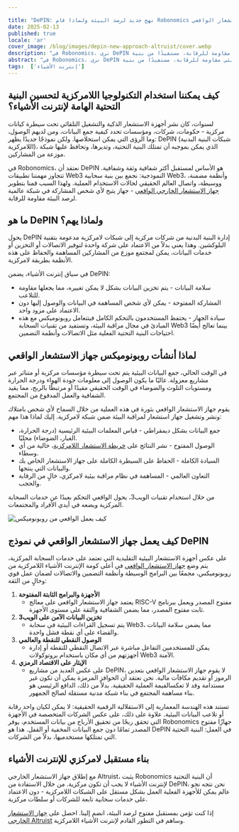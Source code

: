 ```yaml
---

title: "DePIN: نهج جديد لرصد البيئة ولماذا قام Robonomics ببناء جهاز الاستشعار الواقعي"
date: 2025-02-13
published: true
locale: 'ar'
cover_image: /blog/images/depin-new-approach-altruist/cover.webp
description: "في Robonomics، نرى DePIN كأساس لنظام بيئة الإنترنت المشترك الذي يمتلكه المستخدم. يمكّن جهاز الاستشعار الخارجي الواقعي أي شخص من المساهمة في شبكة رصد بيئي مقاومة للرقابة، مستفيدًا من بنية Web3 للحصول على بيانات مفتوحة وقابلة للتحقق - خالية من التحكم المركزي."
abstract: "في Robonomics، نرى DePIN كأساس لنظام بيئة الإنترنت المشترك الذي يمتلكه المستخدم. يمكّن جهاز الاستشعار الخارجي الواقعي أي شخص من المساهمة في شبكة رصد بيئي مقاومة للرقابة، مستفيدًا من بنية Web3 للحصول على بيانات مفتوحة وقابلة للتحقق - خالية من التحكم المركزي."
tags:  ['إنترنت الأشياء']
---
```


## كيف يمكننا استخدام التكنولوجيا اللامركزية لتحسين البنية التحتية الهامة لإنترنت الأشياء؟

لسنوات، كان نشر أجهزة الاستشعار الذكية والتشغيل التلقائي تحت سيطرة كيانات مركزية - حكومات، شركات، ومؤسسات تحدد كيفية جمع البيانات، ومن لديهم الوصول، وما الرؤى التي يمكن استخلاصها. ولكن نموذجًا جديدًا يظهر: DePIN (شبكات البنية البدنية اللامركزية)، الذي يمكن بموجبه أن تمتلك البنية التحتية، وتديرها، وتحافظ عليها شبكة موزعة من المشاركين.

في Robonomics، نعتقد أن DePIN هو الأساس لمستقبل أكثر شفافية وثقة وشفافية. تتجاوز مهمتنا تطبيقات Web3 النموذجية: نجمع بين بنية سحابية Web3، وأنظمة مضمنة، ووسيطة، واتصال العالم الحقيقي لحالات الاستخدام العملية. ولهذا السبب قمنا بتطوير [جهاز الاستشعار الخارجي الواقعي](https://robonomics.network/devices/altruist/) - جهاز يتيح لأي شخص المشاركة في شبكة عالمية لرصد البيئة مقاومة للرقابة.

## ما هو DePIN ولماذا يهم؟

يحول DePIN إدارة البنية البدنية من شركات مركزية إلى شبكات لامركزية مدعومة بتقنية البلوكشين. وهذا يعني بدلاً من الاعتماد على شركة واحدة لتوفير الاتصالات أو التخزين أو خدمات البيانات، يمكن لمجتمع موزع من المشاركين المساهمة والحفاظ على هذه الأنظمة بطريقة لامركزية.

في سياق إنترنت الأشياء، يضمن DePIN:

- سلامة البيانات - يتم تخزين البيانات بشكل لا يمكن تغييره، مما يجعلها مقاومة للتلاعب.
- المشاركة المفتوحة - يمكن لأي شخص المساهمة في البيانات والوصول إليها دون الاعتماد على مزود واحد.
- سيادة الجهاز - يحتفظ المستخدمون بالتحكم الكامل فيتتعامل روبونوميكس مع هذه المبادئ في مجال مراقبة البيئة، وتستفيد من تقنيات السحابة Web3 بينما تعالج أيضًا احتياجات البنية التحتية الفعلية مثل الاتصالات وأنظمة التضمين.

## لماذا أنشأت روبونوميكس جهاز الاستشعار الواقعي

في الوقت الحالي، جمع البيانات البيئية يتم تحت سيطرة مؤسسات مركزية أو متناثر عبر مشاريع معزولة. غالبًا ما يكون الوصول إلى معلومات جودة الهواء ودرجة الحرارة ومستويات التلوث والضوضاء في الوقت الحقيقي مقيدًا أو مرتبطًا بالربح، مما يقيد الشفافية والعمل المدفوع من المجتمع.

يقوم جهاز الاستشعار الواقعي بثورة في هذه العملية من خلال السماح لأي شخص بامتلاك ونشر وتشغيل جهاز استشعار لمراقبة البيئة ضمن شبكة لامركزية. إليك لماذا هذا مهم:

- جمع البيانات بشكل ديمقراطي - قياس المعلمات البيئية الرئيسية (درجة الحرارة، الغبار، الضوضاء) محليًا.
- الوصول المفتوح - نشر النتائج على [خريطة الاستشعار اللامركزية](https://sensors.social/#/remote/pm10/3/39.0277/8.7891)، خالية من أي وسطاء.
- السيادة الكاملة - الحفاظ على السيطرة الكاملة على جهاز الاستشعار الخاص بك والبيانات التي ينتجها.
- التعاون العالمي - المساهمة في نظام مراقبة بيئية لامركزي، خالٍ من الرقابة والحجب.

من خلال استخدام تقنيات الويب3، يحول الواقعي التحكم بعيدًا عن خدمات السحابة المركزية ويضعه في أيدي الأفراد والمجتمعات.


![كيف يعمل الواقعي من روبونوميكس](/blog/images/depin-new-approach-altruist/How_Altruist_Works.webp)


## كيف يعمل جهاز الاستشعار الواقعي في نموذج DePIN

على عكس أجهزة الاستشعار البيئية التقليدية التي تعتمد على خدمات السحابة المركزية، يتم وضع [جهاز الاستشعار الواقعي](https://robonomics.network/devices/altruist/) في أعلى كومة الإنترنت الأشياء اللامركزية من روبونوميكس، مجمعًا بين البرامج الوسيطة وأنظمة التضمين والاتصالات لضمان عمل قوي وخالٍ من الثقة:

1. **الأجهزة والبرامج الثابتة المفتوحة**
    - يعتمد جهاز الاستشعار الواقعي على معالج RISC-V مفتوح المصدر ويعمل ببرنامج ثابت مفتوح المصدر، مما يضمن الشفافية والثقة على مستوى الأجهزة.
2. **تخزين البيانات الآمن على الويب3**
    - يتم تسجيل القراءات البيئية في سحابة Web3، مما يضمن سلامة البيانات والقضاء على أي نقطة فشل واحدة.
3. **الوصول النقطي للنقطة والعالمي**
    - يمكن للمستخدمين التفاعل مباشرة عبر الاتصال النقطي للنقطة أو إدارة أجهزتهم من أي مكان باستخدام بروتوكولات Web3 الآمنة.
4. **الإيثار على الاقتصاد الرمزي**
    - على عكس العديد من مشاريع DePIN، لا يقوم جهاز الاستشعار الواقعي بتعدين الرموز أو تقديم مكافآت مالية. نحن نعتقد أن الحوافز المرمزة يمكن أن تكون غير مستدامة وقد لا تعكسالقيمة العملية الحقيقية. بدلاً من ذلك، الدافع الرئيسي هو بناء مساهمة المجتمع في بناء شبكة مدنية مستقلة لصالح الجمهور.

تستند هذه الهندسة المعمارية إلى الاستقلالية الرقمية الحقيقية: لا يمكن لكيان واحد رقابة أو تلاعب البيانات البيئية. علاوة على ذلك، على عكس الشركات المتخصصة في الأجهزة التي تحقق ربحًا من تحقيق الأرباح من بيانات المستخدم، يوفر Robonomics جهازًا مفتوح المصدر تمامًا دون جمع البيانات المخفية أو القفل. هذا هو DePIN في العمل: البنية التحتية التي تمتلكها مستخدميها، بدلاً من الشركات.

## بناء مستقبل لامركزي للإنترنت الأشياء

مع إطلاق جهاز الاستشعار الخارجي Altruist، يثبت Robonomics أن البنية التحتية لإنترنت الأشياء لا يجب أن تكون مركزية. من خلال الاستفادة من DePIN، نحن نتجه نحو عالم يمكن للأجهزة الفعلية العمل بشكل مستقل على الشبكات اللامركزية - دون الاعتماد على خدمات سحابية تابعة للشركات أو سلطات مركزية.

إذا كنت تؤمن بمستقبل مفتوح لرصد البيئة، انضم إلينا. احصل على [جهاز الاستشعار الخارجي Altruist](https://robonomics.network/devices/altruist/) وساهم في التطور القادم لإنترنت الأشياء اللامركزية.